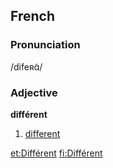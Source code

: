 ==French==
===Pronunciation===
/difeʀɑ̃/
===Adjective===
'''différent'''
# [[different]]

[[et:Différent]]
[[fi:Différent]]